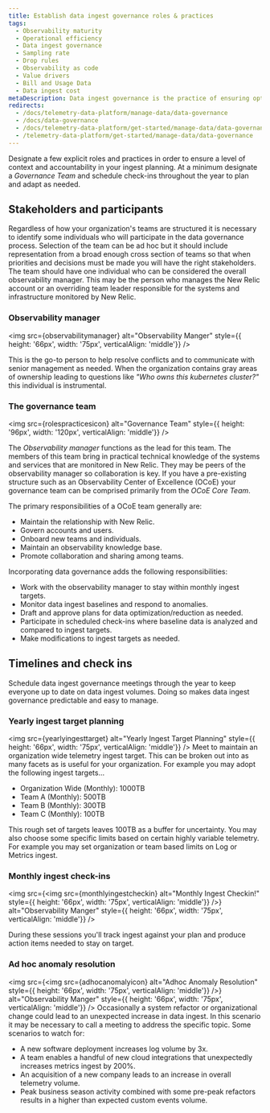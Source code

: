 ```yaml
---
title: Establish data ingest governance roles & practices
tags:
  - Observability maturity
  - Operational efficiency 
  - Data ingest governance
  - Sampling rate
  - Drop rules
  - Observability as code
  - Value drivers
  - Bill and Usage Data
  - Data ingest cost
metaDescription: Data ingest governance is the practice of ensuring optimal value for telemetry data collected. 
redirects:
  - /docs/telemetry-data-platform/manage-data/data-governance
  - /docs/data-governance
  - /docs/telemetry-data-platform/get-started/manage-data/data-governance
  - /telemetry-data-platform/get-started/manage-data/data-governance
---
```



Designate a few explicit roles and practices in order to ensure a level of context and accountability in your ingest planning.  At a minimum designate a *Governance Team* and schedule check-ins throughout the year to plan and adapt as needed.

## Stakeholders and participants

Regardless of how your organization's teams are structured it is necessary to identify some individuals who will participate in the data governance process.  Selection of the team can be ad hoc but it should include representation from a broad enough cross section of teams so that when priorities and decisions must be made you will have the right stakeholders.  The team should have one individual who can be considered the overall observability manager.  This may be the person who manages the New Relic account or an overriding team leader responsible for the systems and infrastructure monitored by New Relic.

### Observability manager
<img src={observabilitymanager} alt="Observability Manger" style={{ height: '66px', width: '75px', verticalAlign: 'middle'}} />

This is the go-to person to help resolve conflicts and to communicate with senior management as needed.  When the organization contains gray areas of ownership leading to questions like *"Who owns this kubernetes cluster?"* this individual is instrumental.

### The governance team

<img src={rolespracticesicon} alt="Governance Team" style={{ height: '96px', width: '120px', verticalAlign: 'middle'}} />

The *Observability manager* functions as the lead for this team.  The members of this team bring in practical technical knowledge of the systems and services that are monitored in New Relic.  They may be peers of the observability manager so collaboration is key.
If you have a pre-existing structure such as an Observability Center of Excellence (OCoE) your governance team can be comprised primarily from the *OCoE Core Team*.

The primary responsibilities of a OCoE team generally are:

- Maintain the relationship with New Relic.
- Govern accounts and users.
- Onboard new teams and individuals.
- Maintain an observability knowledge base.
- Promote collaboration and sharing among teams.

Incorporating data governance adds the following responsibilities:

- Work with the observability manager to stay within monthly ingest targets. 
- Monitor data ingest baselines and respond to anomalies.
- Draft and approve plans for data optimization/reduction as needed.
- Participate in scheduled check-ins where baseline data is analyzed and compared to ingest targets.
- Make modifications to ingest targets as needed.

## Timelines and check ins

Schedule data ingest governance meetings through the year to keep everyone up to date on data ingest volumes. Doing so makes data ingest governance predictable and easy to manage. 

### Yearly ingest target planning
<img src={yearlyingesttarget} alt="Yearly Ingest Target Planning" style={{ height: '66px', width: '75px', verticalAlign: 'middle'}} />
Meet to maintain an organization wide telemetry ingest target.  This can be broken out into as many facets as is useful for your organization.  For example you may adopt the following ingest targets...

* Organization Wide (Monthly): 1000TB
* Team A (Monthly): 500TB
* Team B (Monthly): 300TB
* Team C (Monthly): 100TB

This rough set of targets leaves 100TB as a buffer for uncertainty. You may also choose some specific limits based on certain highly variable telemetry. For example you may set organization or team based limits on Log or Metrics ingest.

### Monthly ingest check-ins
<img src={<img src={monthlyingestcheckin} alt="Monthly Ingest Checkin!" style={{ height: '66px', width: '75px', verticalAlign: 'middle'}} />} alt="Observability Manger" style={{ height: '66px', width: '75px', verticalAlign: 'middle'}} />

During these sessions you'll track ingest against your plan and produce action items needed to stay on target.

### Ad hoc anomaly resolution
<img src={<img src={adhocanomalyicon} alt="Adhoc Anomaly Resolution" style={{ height: '66px', width: '75px', verticalAlign: 'middle'}} />} alt="Observability Manger" style={{ height: '66px', width: '75px', verticalAlign: 'middle'}} />
Occasionally a system refactor or organizational change could lead to an unexpected increase in data ingest.  In this scenario it may be necessary to call a meeting to address the specific topic.  Some scenarios to watch for:

- A new software deployment increases log volume by 3x.
- A team enables a handful of new cloud integrations that unexpectedly increases metrics ingest by 200%.
- An acquisition of a new company leads to an increase in overall telemetry volume.
- Peak business season activity combined with some pre-peak refactors results in a higher than expected custom events volume.
